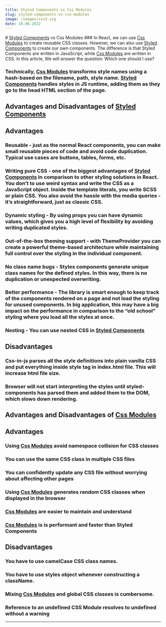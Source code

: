 ---
title: Styled Components vs Css Modules
slug: styled-components-vs-css-modules
image: /images/css3.svg
date: 10.08.2022
---


<div className={styles.mdxContainer}>
# <a target="blank" rel="noreferrer" href="https://styled-components.com/" className={styles.styledComponents}>Styled Components</a> vs <a className={styles.cssModules}>Css Modules</a>
### In React, we can use <a target="blank" rel="noreferrer" href="https://github.com/css-modules/css-modules" className={styles.cssModules}>Css Modules</a> to create reusable CSS classes. However, we can also use <a className={styles.styledComponents} target="blank" rel="noreferrer" href="https://styled-components.com/">Styled Components</a> to create our own components. The difference is that <a className={styles.styledComponents}>Styled Components</a> are written in JavaScript, while <a target="blank" rel="noreferrer" href="https://github.com/css-modules/css-modules" className={styles.cssModules}>Css Modules</a> are written in CSS. In this article, We will answer the question: Which one should I use?

### Technically, <a target="blank" rel="noreferrer" href="https://github.com/css-modules/css-modules" className={styles.cssModules}>Css Modules</a> transforms style names using a hash-based on the filename, path, style name. <a className={styles.styledComponents} target="blank" rel="noreferrer" href="https://styled-components.com/">Styled Components</a> handles styles in JS runtime, adding them as they go to the head HTML section of the page.

## Advantages and Disadvantages of <a target="blank" rel="noreferrer" href="https://styled-components.com/" className={styles.styledComponents}>Styled Components</a>

## Advantages

### Reusable - just as the normal React components, you can make small reusable pieces of code and avoid code duplication. Typical use cases are buttons, tables, forms, etc.

### Writing pure CSS - one of the biggest advantages of <a className={styles.styledComponents} target="blank" rel="noreferrer" href="https://styled-components.com/">Styled Components</a> in comparison to other styling solutions in React. You don’t to use weird syntax and write the CSS as a JavaScript object. Inside the template literals, you write SCSS or plain CSS. You also avoid the hassle with the media queries - it’s straightforward, just as classic CSS.

### Dynamic styling - By using props you can have dynamic values, which gives you a high level of flexibility by avoiding writing duplicated styles.

### Out-of-the-box theming support - with ThemeProvider you can create a powerful theme-based architecture while maintaining full control over the styling in the individual component.

### No class name bugs - Styles components generate unique class names for the defined styles. In this way, there is no duplication or unexpected overwriting.

### Better performance - The library is smart enough to keep track of the components rendered on a page and not load the styling for unused components. In big application, this may have a big impact on the performance in comparison to the “old school” styling where you load all the styles at once.

### Nesting - You can use nested CSS in <a target="blank" rel="noreferrer" href="https://styled-components.com/" className={styles.styledComponents}>Styled Components</a>

## Disadvantages

### Css-in-js parses all the style definitions into plain vanilla CSS and put everything inside style tag in index.html file. This will increase html file size.

### Browser will not start interpreting the styles until styled-components has parsed them and added them to the DOM, which slows down rendering.

## Advantages and Disadvantages of <a target="blank" rel="noreferrer" href="https://github.com/css-modules/css-modules" className={styles.cssModules}>Css Modules</a>

## Advantages

### Using <a target="blank" rel="noreferrer" href="https://github.com/css-modules/css-modules" className={styles.cssModules}>Css Modules</a> avoid namespace collision for CSS classes

### You can use the same CSS class in multiple CSS files

### You can confidently update any CSS file without worrying about affecting other pages

### Using <a target="blank" rel="noreferrer" href="https://github.com/css-modules/css-modules" className={styles.cssModules}>Css Modules</a> generates random CSS classes when displayed in the browser

### <a target="blank" rel="noreferrer" href="https://github.com/css-modules/css-modules" className={styles.cssModules}>Css Modules</a> are easier to maintain and understand

### <a target="blank" rel="noreferrer" href="https://github.com/css-modules/css-modules" className={styles.cssModules}>Css Modules</a> is is performant and faster than Styled Components

## Disadvantages

### You have to use camelCase CSS class names.

### You have to use styles object whenever constructing a className.

### Mixing <a target="blank" rel="noreferrer" href="https://github.com/css-modules/css-modules" className={styles.cssModules}>Css Modules</a> and global CSS classes is cumbersome.

### Reference to an undefined CSS Module resolves to undefined without a warning

</div>

---
<Comments />